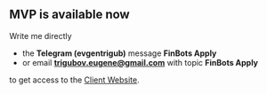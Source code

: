 ## MVP is available now

Write me directly
* the <b>Telegram (evgentrigub)</b> message <b>FinBots Apply</b>
* or email <b>trigubov.eugene@gmail.com</b> with topic <b>FinBots Apply</b>

to get access to the [Client Website](https://finbots-ui-production.up.railway.app/about).